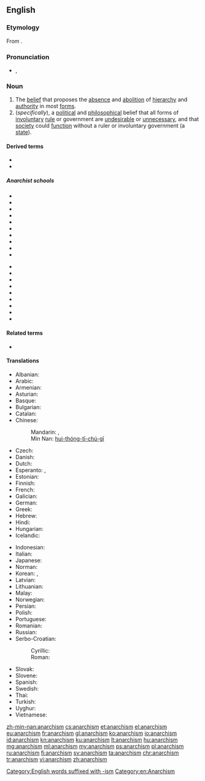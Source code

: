 ==English==
{{wikipedia}}
{{commons|Category:Anarchism}}
{{wikisource|Portal:Anarchism}}
{{wikibooks|Category:Anarchism}}

===Etymology===
From {{suffix|anarchy|ism|lang=en}}.

===Pronunciation===
* {{a|GenAm}} {{enPR|ʹănər'kĭzəm}}, {{IPA|/ˈænəɹˌkɪzəm/|lang=en}}

===Noun===
{{en-noun|-|s}}

# The [[belief]] that proposes the [[absence]] and [[abolition]] of [[hierarchy]] and [[authority]] in most [[form]]s.
# (''specifically''), a [[political]] and [[philosophical]] belief that all forms of [[involuntary]] [[rule]] or government are [[undesirable]] or [[unnecessary]], and that [[society]] could [[function]] without a ruler or involuntary government (a [[state]]).

====Derived terms====
* {{l|en|anarchist}}
* {{l|en|anarcho-}}

=====Anarchist schools=====
{{rel-top4|Names of anarchist schools containing the word "anarchism"}}
* {{l|en|black anarchism}}
* {{l|en|Christian anarchism}}
* {{l|en|collectivist anarchism}}
* {{l|en|egoist anarchism}}
* {{l|en|existentialist anarchism}}
* {{l|en|green anarchism}}
* {{l|en|individualist anarchism}}
* {{l|en|infoanarchism}}
* {{l|en|insurrectionary anarchism}}
* {{l|en|left anarchism}}
{{rel-mid}}
* {{l|en|National-Anarchism}}
* {{l|en|philosophical anarchism}}
* {{l|en|post-anarchism}}
* {{l|en|postcolonial anarchism}}
* {{l|en|queer anarchism}}
* {{l|en|social anarchism}}
* {{l|en|synthesis anarchism}}
* {{l|en|veganarchism}}
* {{l|en|anarchism without adjectives}}
{{rel-bottom}}

====Related terms====
* {{l|en|anarchy}}

====Translations====
{{trans-top|belief that proposes the absence and abolition of government in all forms}}
* Albanian: {{t+|sq|anarkizëm}}
* Arabic: {{t|ar|فَوْضَوِيَّة|f}}
* Armenian: {{t+|hy|անարխիզմ}}
* Asturian: {{t|ast|anarquismu|m}}
* Basque: {{t+|eu|anarkismo}}
* Bulgarian: {{t+|bg|анархизъм|m}}
* Catalan: {{t+|ca|anarquisme|m}}
* Chinese:
*: Mandarin: {{t+|cmn|無政府主義|sc=Hani}}, {{t|cmn|无政府主义|tr=wúzhèngfǔzhǔyì|sc=Hani}}
*: Min Nan: [[hui-thóng-tī-chú-gī]]
* Czech: {{t+|cs|anarchismus|m}}
* Danish: {{t|da|anarkisme}}
* Dutch: {{t+|nl|anarchisme}}
* Esperanto: {{t|eo|anarĥiismo}}, {{t|eo|anarkiismo}}
* Estonian: {{t|et|anarhism}}
* Finnish: {{t+|fi|anarkismi}}
* French: {{t+|fr|anarchisme|m}}
* Galician: {{t+|gl|anarquismo|m}}
* German: {{t+|de|Anarchismus|m}}
* Greek: {{t+|el|αναρχισμός|m}}
* Hebrew: {{t+|he|אנרכיזם|m|tr=anarkhizm}}
* Hindi: {{t|hi|अराजकता|tr=arājakatā}}
* Hungarian: {{t+|hu|anarchizmus}}
* Icelandic: {{t|is|stjórnleysisstefna}}
{{trans-mid}}
* Indonesian: {{t+|id|anarkisme}}
* Italian: {{t+|it|anarchismo|m}}
* Japanese: {{t|ja|アナキズム|tr=anākizumu}}
* Norman: {{t|nrf|anarchisme|m}}
* Korean: {{t|ko|아나키즘|sc=Hang}}, {{t|ko|무정부주의|sc=Kore}}
* Latvian: {{t|lv|anarhisms}}
* Lithuanian: {{t+|lt|anarchizmas}}
* Malay: {{t|ms|anarkisme}}
* Norwegian: {{t|no|anarkisme}}
* Persian: {{t|fa|دولت‌زدائی}}
* Polish: {{t+|pl|anarchizm|m}}
* Portuguese: {{t+|pt|anarquismo|m}}
* Romanian: {{t+|ro|anarhism}}
* Russian: {{t+|ru|анархи́зм|m}}
* Serbo-Croatian:
*: Cyrillic: {{t|sh|анархизам|m}}
*: Roman: {{t+|sh|anarhizam|m}}
* Slovak: {{t|sk|anarchizmus|m}}
* Slovene: {{t+|sl|anarhizem|m}}
* Spanish: {{t+|es|anarquismo|m}}
* Swedish: {{t+|sv|anarkism}}
* Thai: {{t|th|ลัทธิอนาธิปไตย|tr=láttí ànaatíp-bpàdtai}}
* Turkish: {{t+|tr|anarşizm}}
* Uyghur: {{t|ug|anarxizm}}
* Vietnamese: {{t|vi|chủ nghĩa vô chính phủ}}
{{trans-bottom}}

[[Category:English words suffixed with -ism]]
[[Category:en:Anarchism]]

[[zh-min-nan:anarchism]]
[[cs:anarchism]]
[[et:anarchism]]
[[el:anarchism]]
[[eu:anarchism]]
[[fr:anarchism]]
[[gl:anarchism]]
[[ko:anarchism]]
[[io:anarchism]]
[[id:anarchism]]
[[kn:anarchism]]
[[ku:anarchism]]
[[lt:anarchism]]
[[hu:anarchism]]
[[mg:anarchism]]
[[ml:anarchism]]
[[my:anarchism]]
[[ps:anarchism]]
[[pl:anarchism]]
[[ru:anarchism]]
[[fi:anarchism]]
[[sv:anarchism]]
[[ta:anarchism]]
[[chr:anarchism]]
[[tr:anarchism]]
[[vi:anarchism]]
[[zh:anarchism]]